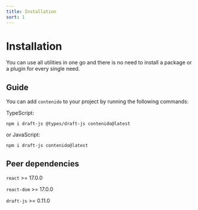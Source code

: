 ```yaml
---
title: Installation
sort: 1
---
```


# Installation

You can use all utilities in one go and there is no need to install a package or a plugin for every single need.

## Guide

You can add `contenido` to your project by running the following commands:

TypeScript:

```shell
npm i draft-js @types/draft-js contenido@latest
```

or JavaScript:

```shell
npm i draft-js contenido@latest
```

## Peer dependencies

`react` >= 17.0.0

`react-dom` >= 17.0.0

`draft-js` >= 0.11.0

